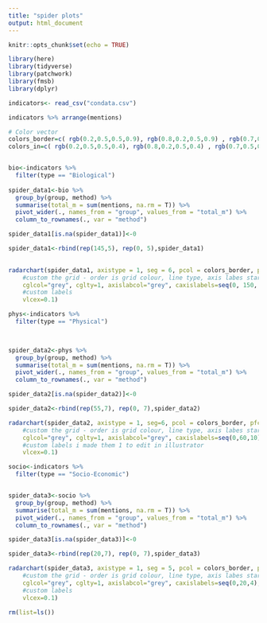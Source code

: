 ```yaml
---
title: "spider plots"
output: html_document
---
```


```r
knitr::opts_chunk$set(echo = TRUE)
```


```r
library(here)
library(tidyverse)
library(patchwork)
library(fmsb)
library(dplyr)
```

```r

indicators<- read_csv("condata.csv")

indicators %>% arrange(mentions)

# Color vector
colors_border=c( rgb(0.2,0.5,0.5,0.9), rgb(0.8,0.2,0.5,0.9) , rgb(0.7,0.5,0.1,0.9) )
colors_in=c( rgb(0.2,0.5,0.5,0.4), rgb(0.8,0.2,0.5,0.4) , rgb(0.7,0.5,0.1,0.4) )


bio<-indicators %>% 
  filter(type == "Biological")
  
spider_data1<-bio %>% 
  group_by(group, method) %>% 
  summarise(total_m = sum(mentions, na.rm = T)) %>% 
  pivot_wider(., names_from = "group", values_from = "total_m") %>% 
  column_to_rownames(., var = "method") 

spider_data1[is.na(spider_data1)]<-0

spider_data1<-rbind(rep(145,5), rep(0, 5),spider_data1)
  

radarchart(spider_data1, axistype = 1, seg = 6, pcol = colors_border, pfcol = colors_in, plwd=1.5 , plty=1,
    #custom the grid - order is grid colour, line type, axis labes start, max, increments, net width, group label size 
    cglcol="grey", cglty=1, axislabcol="grey", caxislabels=seq(0, 150, 25), cglwd=0.2,
    #custom labels
    vlcex=0.1)
```



```r

phys<-indicators %>% 
  filter(type == "Physical")
  


spider_data2<-phys %>% 
  group_by(group, method) %>% 
  summarise(total_m = sum(mentions, na.rm = T)) %>% 
  pivot_wider(., names_from = "group", values_from = "total_m") %>% 
  column_to_rownames(., var = "method") 

spider_data2[is.na(spider_data2)]<-0

spider_data2<-rbind(rep(55,7), rep(0, 7),spider_data2)

radarchart(spider_data2, axistype = 1, seg=6, pcol = colors_border, pfcol = colors_in, plwd=1.5 , plty=1,
    #custom the grid - order is grid colour, line type, axis labes start, max, increments, net width, group label size 
    cglcol="grey", cglty=1, axislabcol="grey", caxislabels=seq(0,60,10), cglwd=0.5,
    #custom labels i made them 1 to edit in illustrator 
    vlcex=0.1)

```


```r

socio<-indicators %>% 
  filter(type == "Socio-Economic")


spider_data3<-socio %>% 
  group_by(group, method) %>% 
  summarise(total_m = sum(mentions, na.rm = T)) %>% 
  pivot_wider(., names_from = "group", values_from = "total_m") %>% 
  column_to_rownames(., var = "method")

spider_data3[is.na(spider_data3)]<-0

spider_data3<-rbind(rep(20,7), rep(0, 7),spider_data3)

radarchart(spider_data3, axistype = 1, seg = 5, pcol = colors_border, pfcol = colors_in, plwd=1.5 , plty=1,
    #custom the grid - order is grid colour, line type, axis labes start, max, increments, net width, group label size 
    cglcol="grey", cglty=1, axislabcol="grey", caxislabels=seq(0,20,4), cglwd=0.9,
    #custom labels
    vlcex=0.1) 

rm(list=ls())
```


